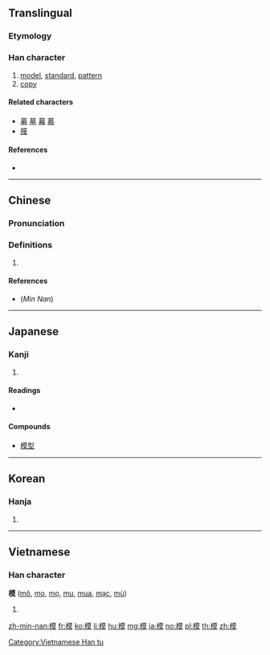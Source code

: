 ==Translingual==

===Etymology===
{{Han compound|木|莫|ls=psc|c1=s|c2=p|t1=tree}}

===Han character===
{{Han char|rn=75|rad=木|as=10|sn=14|four=44934|canj=DTAK|ids=⿰木莫}}

# [[model]], [[standard]], [[pattern]]
# [[copy]]

====Related characters====
* [[募]] [[墓]] [[幕]] [[慕]]
* [[膜]]

====References====
* {{Han ref|kx=0551.020|dkj=15453|dj=0939.030|hdz=21261.090|uh=6A21|ud=27169|bh=BCD2|bd=48338}}

----

==Chinese==
{{zh-forms}}

===Pronunciation===
{{zh-pron
|m=mó,mú
|c=mou4
|h=
|mn=bô͘
|w=
|mc=y
|oc=y
|ma=|ma2=
|cat=n
}}

===Definitions===
{{zh-hanzi}}

# {{rfdef|lang=zh}}

====References====
* (''Min Nan'') {{thcwd|11188}}

----

==Japanese==

===Kanji===
{{ja-kanji|grade=6|rs=木11}}

# {{defn|lang=ja|sort=木11}}

====Readings====
* {{ja-readings|goon=[[も]] (mo)|kanon=[[ぼ]] (bo)|kun=[[かた]] (kata), [[のっとる]] (nottoru)}}

====Compounds====
* [[模型]]

----

==Korean==

===Hanja===
{{ko-hanja|hangeul=[[모]]|eumhun=|rv=mo|mr=mo|y=mo}}

# {{defn|lang=ko|sort=木11}}

----

==Vietnamese==

===Han character===
'''模''' ([[mô]], [[mo]], [[mọ]], [[mu]], [[mua]], [[mạc]], [[mù]])

# {{defn|lang=vi}}

[[Category:Vietnamese Han tu]]

[[zh-min-nan:模]]
[[fr:模]]
[[ko:模]]
[[li:模]]
[[hu:模]]
[[mg:模]]
[[ja:模]]
[[no:模]]
[[pl:模]]
[[th:模]]
[[zh:模]]